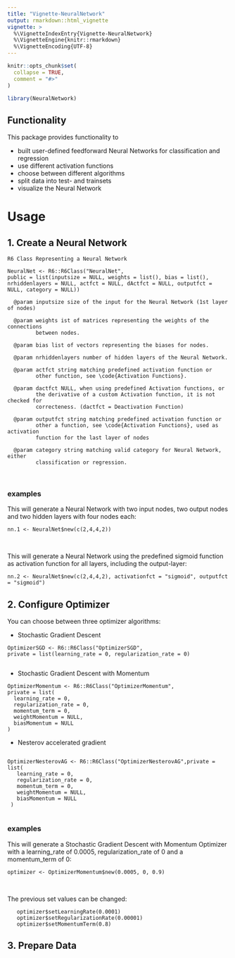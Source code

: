 ```yaml
---
title: "Vignette-NeuralNetwork"
output: rmarkdown::html_vignette
vignette: >
  %\VignetteIndexEntry{Vignette-NeuralNetwork}
  %\VignetteEngine{knitr::rmarkdown}
  %\VignetteEncoding{UTF-8}
---
```


```r
knitr::opts_chunk$set(
  collapse = TRUE,
  comment = "#>"
)
```

```r
library(NeuralNetwork)
```
## Functionality
This package provides functionality to

* built user-defined feedforward Neural Networks for classification and regression
* use different activation functions
* choose between different algorithms
* split data into test- and trainsets
* visualize the Neural Network
<br>


# Usage

## 1. Create a Neural Network 

```
R6 Class Representing a Neural Network

NeuralNet <- R6::R6Class("NeuralNet",
public = list(inputsize = NULL, weights = list(), bias = list(), nrhiddenlayers = NULL, actfct = NULL, dActfct = NULL, outputfct = NULL, category = NULL)) 

  @param inputsize size of the input for the Neural Network (1st layer of nodes)
  
  @param weights ist of matrices representing the weights of the connections
         between nodes.

  @param bias list of vectors representing the biases for nodes.
  
  @param nrhiddenlayers number of hidden layers of the Neural Network.
  
  @param actfct string matching predefined activation function or
         other function, see \code{Activation Functions}.
         
  @param dactfct NULL, when using predefined Activation functions, or
         the derivative of a custom Activation function, it is not checked for
         correcteness. (dactfct = Deactivation Function)
         
  @param outputfct string matching predefined activation function or
         other a function, see \code{Activation Functions}, used as activation
         function for the last layer of nodes
         
  @param category string matching valid category for Neural Network, either
         classification or regression.

```

<br>

### examples

This will generate a Neural Network with two input nodes, two output nodes and two hidden layers with four nodes each:

`nn.1 <- NeuralNet$new(c(2,4,4,2))`

<br>

This will generate a Neural Network using the predefined sigmoid function as
activation function for all layers, including the output-layer:


`nn.2 <- NeuralNet$new(c(2,4,4,2), activationfct = "sigmoid", outputfct = "sigmoid")`

## 2. Configure Optimizer

You can choose between three optimizer algorithms:

* Stochastic Gradient Descent 
```
OptimizerSGD <- R6::R6Class("OptimizerSGD",
private = list(learning_rate = 0, regularization_rate = 0)


```

* Stochastic Gradient Descent with Momentum

```
OptimizerMomentum <- R6::R6Class("OptimizerMomentum",
private = list(
  learning_rate = 0,
  regularization_rate = 0,
  momentum_term = 0,
  weightMomentum = NULL,
  biasMomentum = NULL
)
```

* Nesterov accelerated gradient


```

OptimizerNesterovAG <- R6::R6Class("OptimizerNesterovAG",private = list(
   learning_rate = 0,
   regularization_rate = 0,
   momentum_term = 0,
   weightMomentum = NULL,
   biasMomentum = NULL
 )
 
```

### examples

This will generate a Stochastic Gradient Descent with Momentum Optimizer with a learning_rate of 0.0005, regularization_rate of 0 and a momentum_term of 0:
 
`optimizer <- OptimizerMomentum$new(0.0005, 0, 0.9)`

<br>

The previous set values can be changed:
```
   optimizer$setLearningRate(0.0001)
   optimizer$setRegularizationRate(0.00001)
   optimizer$setMomentumTerm(0.8)
```

## 3. Prepare Data


